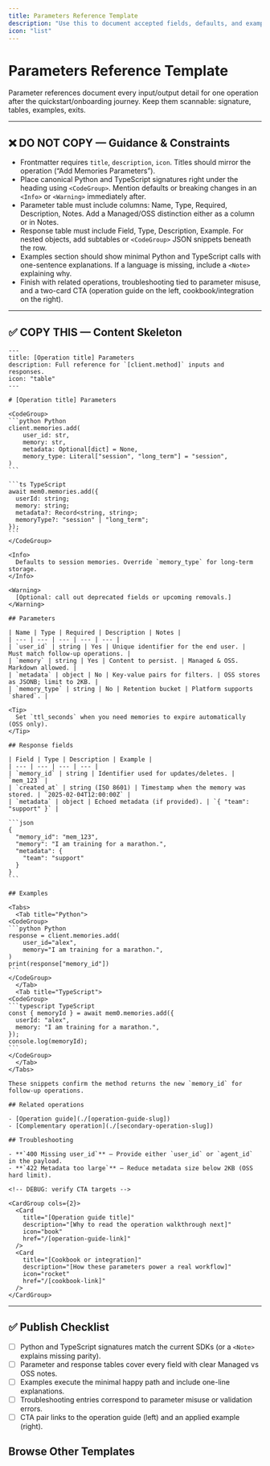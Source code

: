 ```yaml
---
title: Parameters Reference Template
description: "Use this to document accepted fields, defaults, and example payloads."
icon: "list"
---
```


# Parameters Reference Template

Parameter references document every input/output detail for one operation after the quickstart/onboarding journey. Keep them scannable: signature, tables, examples, exits.

---

## ❌ DO NOT COPY — Guidance & Constraints
- Frontmatter requires `title`, `description`, `icon`. Titles should mirror the operation (“Add Memories Parameters”).
- Place canonical Python and TypeScript signatures right under the heading using `<CodeGroup>`. Mention defaults or breaking changes in an `<Info>` or `<Warning>` immediately after.
- Parameter table must include columns: Name, Type, Required, Description, Notes. Add a Managed/OSS distinction either as a column or in Notes.
- Response table must include Field, Type, Description, Example. For nested objects, add subtables or `<CodeGroup>` JSON snippets beneath the row.
- Examples section should show minimal Python and TypeScript calls with one-sentence explanations. If a language is missing, include a `<Note>` explaining why.
- Finish with related operations, troubleshooting tied to parameter misuse, and a two-card CTA (operation guide on the left, cookbook/integration on the right).

---

## ✅ COPY THIS — Content Skeleton

````mdx
---
title: [Operation title] Parameters
description: Full reference for `[client.method]` inputs and responses.
icon: "table"
---

# [Operation title] Parameters

<CodeGroup>
```python Python
client.memories.add(
    user_id: str,
    memory: str,
    metadata: Optional[dict] = None,
    memory_type: Literal["session", "long_term"] = "session",
)
```

```ts TypeScript
await mem0.memories.add({
  userId: string;
  memory: string;
  metadata?: Record<string, string>;
  memoryType?: "session" | "long_term";
});
```
</CodeGroup>

<Info>
  Defaults to session memories. Override `memory_type` for long-term storage.
</Info>

<Warning>
  [Optional: call out deprecated fields or upcoming removals.]
</Warning>

## Parameters

| Name | Type | Required | Description | Notes |
| --- | --- | --- | --- | --- |
| `user_id` | string | Yes | Unique identifier for the end user. | Must match follow-up operations. |
| `memory` | string | Yes | Content to persist. | Managed & OSS. Markdown allowed. |
| `metadata` | object | No | Key-value pairs for filters. | OSS stores as JSONB; limit to 2KB. |
| `memory_type` | string | No | Retention bucket | Platform supports `shared`. |

<Tip>
  Set `ttl_seconds` when you need memories to expire automatically (OSS only).
</Tip>

## Response fields

| Field | Type | Description | Example |
| --- | --- | --- | --- |
| `memory_id` | string | Identifier used for updates/deletes. | `mem_123` |
| `created_at` | string (ISO 8601) | Timestamp when the memory was stored. | `2025-02-04T12:00:00Z` |
| `metadata` | object | Echoed metadata (if provided). | `{ "team": "support" }` |

```json
{
  "memory_id": "mem_123",
  "memory": "I am training for a marathon.",
  "metadata": {
    "team": "support"
  }
}
```

## Examples

<Tabs>
  <Tab title="Python">
<CodeGroup>
```python Python
response = client.memories.add(
    user_id="alex",
    memory="I am training for a marathon.",
)
print(response["memory_id"])
```
</CodeGroup>
  </Tab>
  <Tab title="TypeScript">
<CodeGroup>
```typescript TypeScript
const { memoryId } = await mem0.memories.add({
  userId: "alex",
  memory: "I am training for a marathon.",
});
console.log(memoryId);
```
</CodeGroup>
  </Tab>
</Tabs>

These snippets confirm the method returns the new `memory_id` for follow-up operations.

## Related operations

- [Operation guide](./[operation-guide-slug])
- [Complementary operation](./[secondary-operation-slug])

## Troubleshooting

- **`400 Missing user_id`** — Provide either `user_id` or `agent_id` in the payload.
- **`422 Metadata too large`** — Reduce metadata size below 2KB (OSS hard limit).

<!-- DEBUG: verify CTA targets -->

<CardGroup cols={2}>
  <Card
    title="[Operation guide title]"
    description="[Why to read the operation walkthrough next]"
    icon="book"
    href="/[operation-guide-link]"
  />
  <Card
    title="[Cookbook or integration]"
    description="[How these parameters power a real workflow]"
    icon="rocket"
    href="/[cookbook-link]"
  />
</CardGroup>
````

---

## ✅ Publish Checklist
- [ ] Python and TypeScript signatures match the current SDKs (or a `<Note>` explains missing parity).
- [ ] Parameter and response tables cover every field with clear Managed vs OSS notes.
- [ ] Examples execute the minimal happy path and include one-line explanations.
- [ ] Troubleshooting entries correspond to parameter misuse or validation errors.
- [ ] CTA pair links to the operation guide (left) and an applied example (right).

## Browse Other Templates

<CardGroup cols={3}>
  <Card
    title="Quickstart"
    description="Install → Configure → Add → Search → Delete."
    icon="rocket"
    href="/templates/quickstart_template"
  />
  <Card
    title="Operation Guide"
    description="Single task walkthrough with verification checkpoints."
    icon="circle-check"
    href="/templates/operation_guide_template"
  />
  <Card
    title="Feature Guide"
    description="Explain when and why to use a capability, not just the API."
    icon="sparkles"
    href="/templates/feature_guide_template"
  />
  <Card
    title="Concept Guide"
    description="Define mental models, key terms, and diagrams."
    icon="brain"
    href="/templates/concept_guide_template"
  />
  <Card
    title="Integration Guide"
    description="Configure Mem0 alongside third-party tools."
    icon="plug"
    href="/templates/integration_guide_template"
  />
  <Card
    title="Cookbook"
    description="Narrative, end-to-end walkthroughs."
    icon="book-open"
    href="/templates/cookbook_template"
  />
  <Card
    title="API Reference"
    description="Endpoint specifics with dual-language examples."
    icon="code"
    href="/templates/api_reference_template"
  />
  <Card
    title="Parameters Reference"
    description="Accepted fields, defaults, and misuse fixes."
    icon="list"
    href="/templates/parameters_reference_template"
  />
  <Card
    title="Migration Guide"
    description="Plan → migrate → validate with rollback."
    icon="arrow-right"
    href="/templates/migration_guide_template"
  />
  <Card
    title="Release Notes"
    description="Ship highlights and required CTAs."
    icon="megaphone"
    href="/templates/release_notes_template"
  />
  <Card
    title="Troubleshooting Playbook"
    description="Symptom → diagnose → fix."
    icon="life-buoy"
    href="/templates/troubleshooting_playbook_template"
  />
  <Card
    title="Section Overview"
    description="Landing pages with card grids and CTA pair."
    icon="grid"
    href="/templates/section_overview_template"
  />
</CardGroup>

<CardGroup cols={2}>
  <Card
    title="Contribution Hub"
    description="Review the authoring workflow and linked templates."
    icon="clipboard-list"
    href="/platform/contribute"
  />
  <Card
    title="Docs Home"
    description="Return to the platform overview once you’re done."
    icon="compass"
    href="/platform/overview"
  />
</CardGroup>
